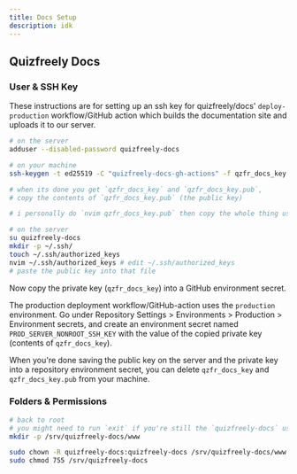 ```yaml
---
title: Docs Setup
description: idk
---
```


## Quizfreely Docs

### User & SSH Key

These instructions are for setting up an ssh key for quizfreely/docs' `deploy-production` workflow/GitHub action which builds the documentation site and uploads it to our server.

```sh
# on the server
adduser --disabled-password quizfreely-docs
```

```sh
# on your machine
ssh-keygen -t ed25519 -C "quizfreely-docs-gh-actions" -f qzfr_docs_key

# when its done you get `qzfr_docs_key` and `qzfr_docs_key.pub`,
# copy the contents of `qzfr_docs_key.pub` (the public key)

# i personally do `nvim qzfr_docs_key.pub` then copy the whole thing using gg V G y
```

```sh
# on the server
su quizfreely-docs
mkdir -p ~/.ssh/
touch ~/.ssh/authorized_keys
nvim ~/.ssh/authorized_keys # edit ~/.ssh/authorized_keys
# paste the public key into that file
```

Now copy the private key (`qzfr_docs_key`) into a GitHub environment secret.

The production deployment workflow/GitHub-action uses the `production` environment. Go under Repository Settings > Environments > Production > Environment secrets, and create an environment secret named `PROD_SERVER_NONROOT_SSH_KEY` with the value of the copied private key (contents of `qzfr_docs_key`).

When you're done saving the public key on the server and the private key into a repository environment secret, you can delete `qzfr_docs_key` and `qzfr_docs_key.pub` from your machine.

### Folders & Permissions

```sh
# back to root
# you might need to run `exit` if you're still the `quizfreely-docs` user
mkdir -p /srv/quizfreely-docs/www

sudo chown -R quizfreely-docs:quizfreely-docs /srv/quizfreely-docs/www
sudo chmod 755 /srv/quizfreely-docs
```
